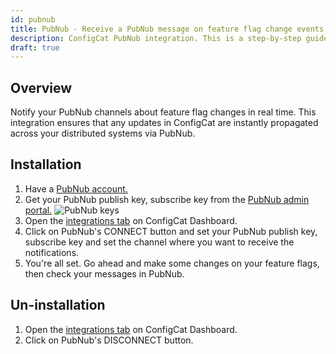 ```yaml
---
id: pubnub
title: PubNub - Receive a PubNub message on feature flag change events.
description: ConfigCat PubNub integration. This is a step-by-step guide on how to connect the ConfigCat feature flag service events to PubNub.
draft: true
---
```


## Overview

Notify your PubNub channels about feature flag changes in real time. This integration ensures that any updates in ConfigCat are instantly propagated across your distributed systems via PubNub.

## Installation

1. Have a <a href="https://www.pubnub.com/" target="_blank">PubNub account.</a>
2. Get your PubNub publish key, subscribe key from the <a href="https://admin.pubnub.com/" target="_blank">PubNub admin portal.</a> 
   <img src="/docs/assets/pubnub/pubnub_keys.png" alt="PubNub keys" decoding="async" loading="lazy" />
3. Open the <a href="https://app.configcat.com/product/integrations" target="_blank">integrations tab</a> on ConfigCat Dashboard.
4. Click on PubNub's CONNECT button and set your PubNub publish key, subscribe key and set the channel where you want to receive the notifications.
5. You're all set. Go ahead and make some changes on your feature flags, then check your messages in PubNub.

## Un-installation

1. Open the <a href="https://app.configcat.com/product/integrations" target="_blank">integrations tab</a> on ConfigCat Dashboard.
2. Click on PubNub's DISCONNECT button.
